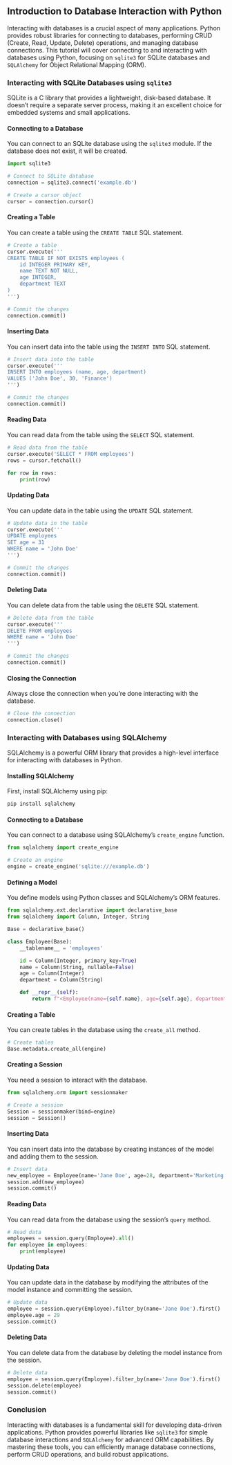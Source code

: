 ## Introduction to Database Interaction with Python

Interacting with databases is a crucial aspect of many applications. Python provides robust libraries for connecting to databases, performing CRUD (Create, Read, Update, Delete) operations, and managing database connections. This tutorial will cover connecting to and interacting with databases using Python, focusing on `sqlite3` for SQLite databases and `SQLAlchemy` for Object Relational Mapping (ORM).

### Interacting with SQLite Databases using `sqlite3`

SQLite is a C library that provides a lightweight, disk-based database. It doesn't require a separate server process, making it an excellent choice for embedded systems and small applications.

#### Connecting to a Database

You can connect to an SQLite database using the `sqlite3` module. If the database does not exist, it will be created.

```python
import sqlite3

# Connect to SQLite database
connection = sqlite3.connect('example.db')

# Create a cursor object
cursor = connection.cursor()
```

#### Creating a Table

You can create a table using the `CREATE TABLE` SQL statement.

```python
# Create a table
cursor.execute('''
CREATE TABLE IF NOT EXISTS employees (
    id INTEGER PRIMARY KEY,
    name TEXT NOT NULL,
    age INTEGER,
    department TEXT
)
''')

# Commit the changes
connection.commit()
```

#### Inserting Data

You can insert data into the table using the `INSERT INTO` SQL statement.

```python
# Insert data into the table
cursor.execute('''
INSERT INTO employees (name, age, department)
VALUES ('John Doe', 30, 'Finance')
''')

# Commit the changes
connection.commit()
```

#### Reading Data

You can read data from the table using the `SELECT` SQL statement.

```python
# Read data from the table
cursor.execute('SELECT * FROM employees')
rows = cursor.fetchall()

for row in rows:
    print(row)
```

#### Updating Data

You can update data in the table using the `UPDATE` SQL statement.

```python
# Update data in the table
cursor.execute('''
UPDATE employees
SET age = 31
WHERE name = 'John Doe'
''')

# Commit the changes
connection.commit()
```

#### Deleting Data

You can delete data from the table using the `DELETE` SQL statement.

```python
# Delete data from the table
cursor.execute('''
DELETE FROM employees
WHERE name = 'John Doe'
''')

# Commit the changes
connection.commit()
```

#### Closing the Connection

Always close the connection when you're done interacting with the database.

```python
# Close the connection
connection.close()
```

### Interacting with Databases using SQLAlchemy

SQLAlchemy is a powerful ORM library that provides a high-level interface for interacting with databases in Python.

#### Installing SQLAlchemy

First, install SQLAlchemy using pip:

```bash
pip install sqlalchemy
```

#### Connecting to a Database

You can connect to a database using SQLAlchemy's `create_engine` function.

```python
from sqlalchemy import create_engine

# Create an engine
engine = create_engine('sqlite:///example.db')
```

#### Defining a Model

You define models using Python classes and SQLAlchemy's ORM features.

```python
from sqlalchemy.ext.declarative import declarative_base
from sqlalchemy import Column, Integer, String

Base = declarative_base()

class Employee(Base):
    __tablename__ = 'employees'

    id = Column(Integer, primary_key=True)
    name = Column(String, nullable=False)
    age = Column(Integer)
    department = Column(String)

    def __repr__(self):
        return f"<Employee(name={self.name}, age={self.age}, department={self.department})>"
```

#### Creating a Table

You can create tables in the database using the `create_all` method.

```python
# Create tables
Base.metadata.create_all(engine)
```

#### Creating a Session

You need a session to interact with the database.

```python
from sqlalchemy.orm import sessionmaker

# Create a session
Session = sessionmaker(bind=engine)
session = Session()
```

#### Inserting Data

You can insert data into the database by creating instances of the model and adding them to the session.

```python
# Insert data
new_employee = Employee(name='Jane Doe', age=28, department='Marketing')
session.add(new_employee)
session.commit()
```

#### Reading Data

You can read data from the database using the session's `query` method.

```python
# Read data
employees = session.query(Employee).all()
for employee in employees:
    print(employee)
```

#### Updating Data

You can update data in the database by modifying the attributes of the model instance and committing the session.

```python
# Update data
employee = session.query(Employee).filter_by(name='Jane Doe').first()
employee.age = 29
session.commit()
```

#### Deleting Data

You can delete data from the database by deleting the model instance from the session.

```python
# Delete data
employee = session.query(Employee).filter_by(name='Jane Doe').first()
session.delete(employee)
session.commit()
```

### Conclusion

Interacting with databases is a fundamental skill for developing data-driven applications. Python provides powerful libraries like `sqlite3` for simple database interactions and `SQLAlchemy` for advanced ORM capabilities. By mastering these tools, you can efficiently manage database connections, perform CRUD operations, and build robust applications.
